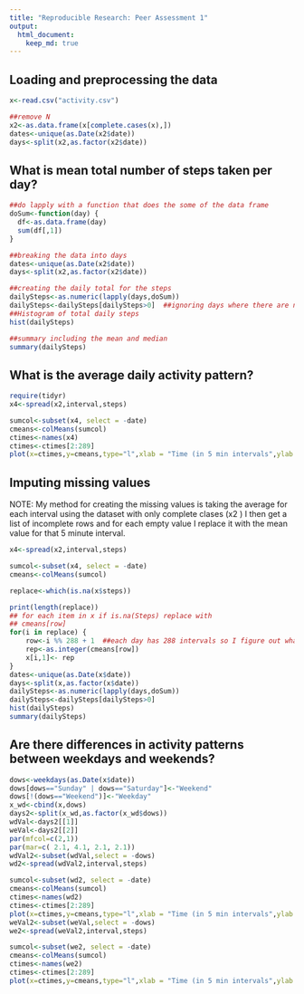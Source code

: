 ```yaml
---
title: "Reproducible Research: Peer Assessment 1"
output: 
  html_document:
    keep_md: true
---
```



## Loading and preprocessing the data

```r
x<-read.csv("activity.csv")

##remove N
x2<-as.data.frame(x[complete.cases(x),])
dates<-unique(as.Date(x2$date))
days<-split(x2,as.factor(x2$date))
```

## What is mean total number of steps taken per day?
```r
##do lapply with a function that does the some of the data frame
doSum<-function(day) {
  df<-as.data.frame(day)
  sum(df[,1])
}

##breaking the data into days
dates<-unique(as.Date(x2$date))
days<-split(x2,as.factor(x2$date))

##creating the daily total for the steps
dailySteps<-as.numeric(lapply(days,doSum))
dailySteps<-dailySteps[dailySteps>0]  ##ignoring days where there are no steps as first and last day is NA
##Histogram of total daily steps
hist(dailySteps)

##summary including the mean and median
summary(dailySteps)


```



## What is the average daily activity pattern?

```r
require(tidyr)
x4<-spread(x2,interval,steps)

sumcol<-subset(x4, select = -date)
cmeans<-colMeans(sumcol)
ctimes<-names(x4)
ctimes<-ctimes[2:289]
plot(x=ctimes,y=cmeans,type="l",xlab = "Time (in 5 min intervals",ylab = "Mean Steps")
```



## Imputing missing values
NOTE: My method for creating the missing values is taking the average for each interval using the dataset with only complete clases (x2
)  I then get a list of incomplete rows and for each empty value I replace it with the mean value for that 5 minute interval.
```R
x4<-spread(x2,interval,steps)

sumcol<-subset(x4, select = -date)
cmeans<-colMeans(sumcol)

replace<-which(is.na(x$steps))

print(length(replace))
## for each item in x if is.na(Steps) replace with
## cmeans[row]
for(i in replace) {
    row<-i %% 288 + 1  ##each day has 288 intervals so I figure out what interval it is using the modulo of 288 +1 (since its base 1)
    rep<-as.integer(cmeans[row])
    x[i,1]<- rep
}
dates<-unique(as.Date(x$date))
days<-split(x,as.factor(x$date))
dailySteps<-as.numeric(lapply(days,doSum))
dailySteps<-dailySteps[dailySteps>0]
hist(dailySteps)
summary(dailySteps)
```


## Are there differences in activity patterns between weekdays and weekends?

```r
dows<-weekdays(as.Date(x$date))
dows[dows=="Sunday" | dows=="Saturday"]<-"Weekend"
dows[!(dows=="Weekend")]<-"Weekday"
x_wd<-cbind(x,dows)
days2<-split(x_wd,as.factor(x_wd$dows))
wdVal<-days2[[1]]
weVal<-days2[[2]]
par(mfcol=c(2,1))
par(mar=c( 2.1, 4.1, 2.1, 2.1))
wdVal2<-subset(wdVal,select = -dows)
wd2<-spread(wdVal2,interval,steps)

sumcol<-subset(wd2, select = -date)
cmeans<-colMeans(sumcol)
ctimes<-names(wd2)
ctimes<-ctimes[2:289]
plot(x=ctimes,y=cmeans,type="l",xlab = "Time (in 5 min intervals",ylab = "Mean Steps", main = "Weekday Steps")
weVal2<-subset(weVal,select = -dows)
we2<-spread(weVal2,interval,steps)

sumcol<-subset(we2, select = -date)
cmeans<-colMeans(sumcol)
ctimes<-names(we2)
ctimes<-ctimes[2:289]
plot(x=ctimes,y=cmeans,type="l",xlab = "Time (in 5 min intervals",ylab = "Mean Steps", main = "Weekend Steps")

```
